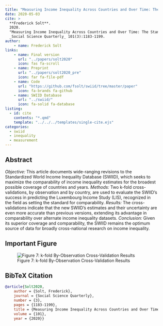 ```yaml
---
title: "Measuring Income Inequality Across Countries and Over Time: The Standardized World Income Inequality Database."
date: 2020-05-03
cite: >
  **Frederick Solt**. 
  2020.
  "Measuring Income Inequality Across Countries and Over Time: The Standardized World Income Inequality Database."
  _Social Science Quarterly_ 101(3):1183-1199.
author:
    - name: Frederick Solt
links:
    - name: Final version
      url: "../papers/solt2020"
      icon: fas fa-scroll
    - name: Preprint
      url: "../papers/solt2020_pre"
      icon: far fa-file-pdf
    - name: Code
      url: "https://github.com/fsolt/swiid/tree/master/paper"
      icon: fa-brands fa-github
    - name: SWIID Database
      url: "../swiid/"
      icon: fa-solid fa-database
listing:
  - id: cite
    contents: "*.qmd"
    template: "../../../templates/single-cite.ejs"
categories:
  - swiid
  - inequality
  - measurement
---
```


## Abstract

*Objective:* This article documents wide-ranging revisions to the Standardized World Income Inequality Database (SWIID), which seeks to maximize the comparability of income inequality estimates for the broadest possible coverage of countries and years. *Methods:* Two k-fold cross-validations, by observation and by country, are used to evaluate the SWIID's success in predicting the Luxembourg Income Study (LIS), recognized in the field as setting the standard for comparability. *Results:* The cross-validations indicate that the new SWIID's estimates and their uncertainty are even more accurate than previous versions, extending its advantage in comparability over alternate income inequality datasets. *Conclusion:* Given its superior coverage and comparability, the SWIID remains the optimum source of data for broadly cross-national research on income inequality.

## Important Figure

![Figure 7: k-fold By-Observation Cross-Validation Results](kfold_obs.png){fig-align="center"}

## BibTeX Citation

``` bibtex
@article{Solt2020,
    author = {Solt, Frederick},
    journal = {Social Science Quarterly},
    number = {3},
    pages = {1183-1199},
    title = {Measuring Income Inequality Across Countries and Over Time: The Standardized World Income Inequality Database},
    volume = {101},
    year = {2020}}
```
